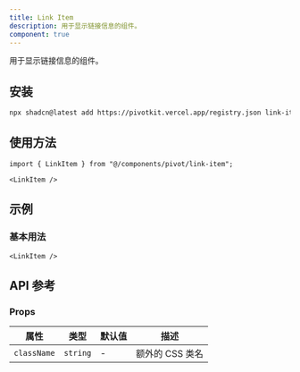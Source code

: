 ```yaml
---
title: Link Item
description: 用于显示链接信息的组件。
component: true
---
```


用于显示链接信息的组件。

<ComponentPreview name="link-item-demo" />

## 安装

```bash
npx shadcn@latest add https://pivotkit.vercel.app/registry.json link-item
```

## 使用方法

```tsx
import { LinkItem } from "@/components/pivot/link-item";
```

```tsx
<LinkItem />
```

## 示例

### 基本用法

```tsx
<LinkItem />
```

## API 参考

### Props

| 属性        | 类型     | 默认值 | 描述            |
| ----------- | -------- | ------ | --------------- |
| `className` | `string` | -      | 额外的 CSS 类名 |
